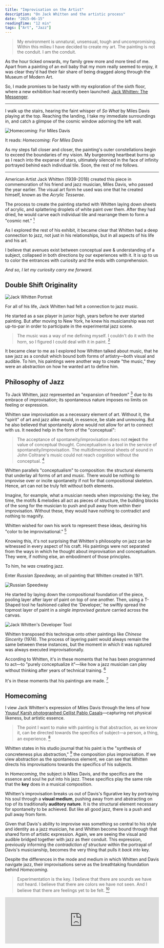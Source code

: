```yaml
---
title: "Improvisation on the Artist"
description: "On Jack Whitten and the artistic process"
date: "2025-06-15"
readingTime: "12 min"
tags: ["Art", "Jazz"]
---
```


<TOC title="Improvisation on the Artist" />

> My environment is unnatural, unsensual, tough and uncompromising. Within this milieu I have decided to create my art. The painting is not the conduit. I am the conduit. 

As the hour ticked onwards, my family grew more and more tired of me. Apart from a painting of an evil baby that my mom really seemed to enjoy, it was clear they'd had their fair share of being dragged along through the Museum of Modern Art.

So, I made promises to be hasty with my exploration of the sixth floor, where a new exhibition had recently been launched: [Jack Whitten: The Messenger](https://www.moma.org/calendar/exhibitions/5785).  

---

I walk up the stairs, hearing the faint whisper of *So What* by Miles Davis playing at the top. Reaching the landing, I take my immediate surroundings in, and catch a glimpse of the cosmic window adorning the left wall.

<Img 
  src="/images/Homecoming.jpg" 
  alt="Homecoming: For Miles Davis" 
  caption="Jack Whitten, Homecoming: For Miles Davis, 1992. Image courtesy of Julian Myers and Joanna Szupinska"
/>

It reads: *Homecoming: For Miles Davis*

As my steps fall closer and closer, the painting's outer constellations begin to exceed the boundaries of my vision. My burgeoning heartbeat burns up as I reach into the expanse of stars, ultimately silenced in the face of infinity portrayed behind each individual tile. Soon, the rest of me follows.

---

American Artist Jack Whitten (1939-2018) created this piece in commemoration of his friend and jazz musician, Miles Davis, who passed the year earlier. The visual art form he used was one that he created himself, known as the *Acrylic Tesserae*.

The process to create the painting started with Whitten laying down sheets of acrylic, and splattering droplets of white paint over them. After they had dried, he would carve each individual tile and rearrange them to form a "cosmic net." [^1]

As I explored the rest of his exhibit, it became clear that Whitten had a deep connection to jazz, not just in his relationships, but in all aspects of his life and his art.

I believe that avenues exist between conceptual awe & understanding of a subject, collapsed in both directions by our experiences with it. It is up to us to color the entrances with curiosity and the ends with comprehension.

*And so, I let my curiosity carry me forward.*

## Double Shift Originality

<Img 
  src="/images/Jack Whitten 2.jpg" 
  alt="Jack Whitten Portrait" 
  caption="Portrait of Jack Whitten, 1973. © Jack Whitten Estate. Courtesy the Estate and Hauser & Wirth"
/>

For all of his life, Jack Whitten had felt a connection to jazz music.

He started as a sax player in junior high, years before he ever started painting. But after moving to New York, he knew his musicianship was not up-to-par in order to participate in the experimental jazz scene.

> The music was a way of me defining myself. I couldn't do it with the horn, so I figured I could deal with it in paint. [^2]

It became clear to me as I explored how Whitten talked about music, that he saw jazz as a conduit which bound both forms of artistry—both visual and audible. To him, his paintings were another way to create "the music," they were an abstraction on how he wanted art to define him.

## Philosophy of Jazz

To Jack Whitten, jazz represented an "expansion of freedom" [^3] due to its embrace of improvisation; its spontaneous nature imposes no limits on feeling or expression.

Whitten saw improvisation as a necessary element of art. Without it, the "spirit" of art and jazz alike would, in essence, be stale and unmoving. But he also believed that spontaneity alone would not allow for art to connect with us. It needed help in the form of the "conceptual":

> The acceptance of spontaneity/improvisation does not **reject** the value of conceptual thought. Conceptualism is a tool in the service of spontaneity/improvisation. The multidimensional sheets of sound in John Coltrane's music could not reach cognition without the conceptual. [^4]

Whitten parallels "conceptualism" to composition: the structural elements that underlay all forms of art and music. There would be nothing to improvise over or incite spontaneity if not for that compositional skeleton. Hence, art can not be truly felt without both elements.

Imagine, for example, what a musician needs when improvising: the key, the time, the motifs & melodies all act as pieces of structure, the building blocks of the song for the musician to push and pull away from within their improvisation. Without these, they would have nothing to contradict and nothing to magnify.

Whitten wished for own his work to represent these ideas, desiring his "color to be improvisational." [^5]

Knowing this, it's not surprising that Whitten's philosophy on jazz can be witnessed in every aspect of his craft. His paintings were not separated from the ways in which he thought about improvisation and conceptualism. They were, if nothing else, an embodiment of those principles. 

To him, he *was* creating jazz.

Enter *Russian Speedway,* an oil painting that Whitten created in 1971.

<Img 
  src="/images/Russian Speedway.jpg" 
  alt="Russian Speedway" 
  caption="Jack Whitten, Russian Speedway, 1971. Image courtesy of Hauser & Wirth"
/>

He started by laying down the compositional foundation of the piece, pooling layer after layer of paint on top of one another. Then, using a T-Shaped tool he fashioned called the 'Developer,' he swiftly spread the topmost layer of paint in a *single improvised gesture* carried across the canvas.

<Img 
  src="/images/the developer.webp" 
  alt="Jack Whitten's Developer Tool" 
  caption="Jack Whitten's 'Developer,' 1970. Image courtesy of The New York Times"
/>

Whitten transposed this technique onto other paintings like *Chinese Sincerity* (1974). The process of layering paint would always remain the same between these instances, but the moment in which it was ruptured was always executed improvisationally.

According to Whitten, it's in these moments that he has been programmed to act—to "purely conceptualize it"—like how a jazz musician can play without thinking after years of technical training. [^6] 

It's in these moments that his paintings are made. [^7]

## Homecoming

I view Jack Whitten's expression of Miles Davis through the lens of how [Yousuf Karsh photographed Cellist Pablo Casals](https://karsh.org/photographs/pablo-casals/)—capturing not physical likeness, but artistic essence.

> The point I want to make with painting is that abstraction, as we know it, can be
> directed towards the specifics of subject—a person, a thing, an experience. [^8]

Whitten states in his studio journal that his paint is the "synthesis of concreteness plus abstraction," [^9] the composition plus improvisation. If we view abstraction as the spontaneous element, we can see that Whitten directs his improvisations towards the specifics of his subjects.

In *Homecoming*, the subject *is* Miles Davis, and the specifics are the essence and soul he put into his jazz. These specifics play the same role that the **key** does in a musical composition.

Whitten's improvisation breaks us out of Davis's figurative key by portraying his soul through a **visual medium**, pushing away from and abstracting on top of its traditionally **auditory nature**. It is the structural element necessary for spontaneity to be achieved. But like all good jazz, there is a push and pull away from form.
 
Given that Davis's ability to improvise was something so central to his style and identity as a jazz musician, he and Whitten become bound through that shared form of artistic expression. Again, we are seeing the visual and audible bridged together with jazz as their conduit. 
This expression, previously informing the *contradiction of structure* within the portrayal of Davis's musicianship, becomes the very thing that pulls it *back into* key.

Despite the differences in the mode and medium in which Whitten and Davis navigate jazz, their improvisations serve as the breathtaking foundation behind *Homecoming*.

> Experimentation is the key. I believe that there are sounds we have not heard. I believe that there are colors we have not seen. And I believe that there are feelings yet to be felt. [^10]

<StarDivider />

<iframe 
  src="https://open.spotify.com/embed/track/4vLYewWIvqHfKtJDk8c8tq?utm_source=generator" 
  width="100%" 
  height="152" 
  frameBorder="0"  
  allow="autoplay; clipboard-write; encrypted-media; fullscreen; picture-in-picture" 
  loading="lazy"
/>

[^1]: Museum of Modern Art. Wall caption for Jack Whitten, Homecoming: For Miles Davis, 1991. New York: Museum of Modern Art.
[^2]: Museum of Modern Art. ["Jack Whitten Light Sheet I. 1969."](https://www.moma.org/audio/playlist/345/4699)
[^3]: Whitten, Jack. _Notes from the Woodshed_, p. 316.
[^4]: Whitten, Jack. _Notes from the Woodshed_, p. 411.
[^5]: Whitten, Jack. _Notes from the Woodshed_, p. 283.
[^6]: Sortor, Emily. ["Jack Whitten's Memorial Paintings."](https://walkerart.org/magazine/jack-whittens-memorial-paintings-2/) _Walker Art Center Magazine_.  
[^7]: Sung, Victoria. ["Jack Whitten and the Philosophy of Jazz."](https://walkerart.org/magazine/jack-whitten-and-the-philosophy-of-jazz/) _Walker Art Center Magazine_. 
[^8]: Alexander Gray Associates. ["Jack Whitten in Conversation."](http://prod-images.exhibit-e.com/www_alexandergray_com/Whitten_Exhibition_Catalogue_9_11_2013.pdf), p. 3.
[^9]: Whitten, Jack. _Notes from the Woodshed_, p. 367.
[^10]: Whitten, Jack. _Notes from the Woodshed_, p. 410.